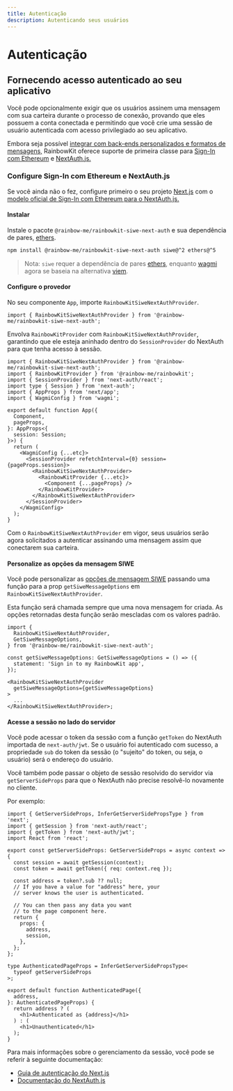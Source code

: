 ```yaml
---
title: Autenticação
description: Autenticando seus usuários
---
```


# Autenticação

## Fornecendo acesso autenticado ao seu aplicativo

Você pode opcionalmente exigir que os usuários assinem uma mensagem com sua carteira durante o processo de conexão, provando que eles possuem a conta conectada e permitindo que você crie uma sessão de usuário autenticada com acesso privilegiado ao seu aplicativo.

Embora seja possível [integrar com back-ends personalizados e formatos de mensagens,](/docs/custom-authentication) RainbowKit oferece suporte de primeira classe para [Sign-In com Ethereum](https://login.xyz) e [NextAuth.js.](https://next-auth.js.org)

### Configure Sign-In com Ethereum e NextAuth.js

Se você ainda não o fez, configure primeiro o seu projeto [Next.js](https://nextjs.org) com o [modelo oficial de Sign-In com Ethereum para o NextAuth.js.](https://docs.login.xyz/integrations/nextauth.js)

#### Instalar

Instale o pacote `@rainbow-me/rainbowkit-siwe-next-auth` e sua dependência de pares, [ethers](https://docs.ethers.org/v5/).

```bash
npm install @rainbow-me/rainbowkit-siwe-next-auth siwe@^2 ethers@^5
```

> Nota: `siwe` requer a dependência de pares [ethers](https://docs.ethers.org/v5/), enquanto [wagmi](https://wagmi.sh/) agora se baseia na alternativa [viem](https://viem.sh).

#### Configure o provedor

No seu componente `App`, importe `RainbowKitSiweNextAuthProvider`.

```tsx
import { RainbowKitSiweNextAuthProvider } from '@rainbow-me/rainbowkit-siwe-next-auth';
```

Envolva `RainbowKitProvider` com `RainbowKitSiweNextAuthProvider`, garantindo que ele esteja aninhado dentro do `SessionProvider` do NextAuth para que tenha acesso à sessão.

```tsx
import { RainbowKitSiweNextAuthProvider } from '@rainbow-me/rainbowkit-siwe-next-auth';
import { RainbowKitProvider } from '@rainbow-me/rainbowkit';
import { SessionProvider } from 'next-auth/react';
import type { Session } from 'next-auth';
import { AppProps } from 'next/app';
import { WagmiConfig } from 'wagmi';

export default function App({
  Component,
  pageProps,
}: AppProps<{
  session: Session;
}>) {
  return (
    <WagmiConfig {...etc}>
      <SessionProvider refetchInterval={0} session={pageProps.session}>
        <RainbowKitSiweNextAuthProvider>
          <RainbowKitProvider {...etc}>
            <Component {...pageProps} />
          </RainbowKitProvider>
        </RainbowKitSiweNextAuthProvider>
      </SessionProvider>
    </WagmiConfig>
  );
}
```

Com o `RainbowKitSiweNextAuthProvider` em vigor, seus usuários serão agora solicitados a autenticar assinando uma mensagem assim que conectarem sua carteira.

#### Personalize as opções da mensagem SIWE

Você pode personalizar as [opções de mensagem SIWE](https://github.com/spruceid/siwe/blob/v1.1.6/packages/siwe/lib/client.ts#L29) passando uma função para a prop `getSiweMessageOptions` em `RainbowKitSiweNextAuthProvider`.

Esta função será chamada sempre que uma nova mensagem for criada. As opções retornadas desta função serão mescladas com os valores padrão.

```tsx
import {
  RainbowKitSiweNextAuthProvider,
  GetSiweMessageOptions,
} from '@rainbow-me/rainbowkit-siwe-next-auth';

const getSiweMessageOptions: GetSiweMessageOptions = () => ({
  statement: 'Sign in to my RainbowKit app',
});

<RainbowKitSiweNextAuthProvider
  getSiweMessageOptions={getSiweMessageOptions}
>
  ...
</RainbowKitSiweNextAuthProvider>;
```

#### Acesse a sessão no lado do servidor

Você pode acessar o token da sessão com a função `getToken` do NextAuth importada de `next-auth/jwt`. Se o usuário foi autenticado com sucesso, a propriedade `sub` do token da sessão (o "sujeito" do token, ou seja, o usuário) será o endereço do usuário.

Você também pode passar o objeto de sessão resolvido do servidor via `getServerSideProps` para que o NextAuth não precise resolvê-lo novamente no cliente.

Por exemplo:

```tsx
import { GetServerSideProps, InferGetServerSidePropsType } from 'next';
import { getSession } from 'next-auth/react';
import { getToken } from 'next-auth/jwt';
import React from 'react';

export const getServerSideProps: GetServerSideProps = async context => {
  const session = await getSession(context);
  const token = await getToken({ req: context.req });

  const address = token?.sub ?? null;
  // If you have a value for "address" here, your
  // server knows the user is authenticated.

  // You can then pass any data you want
  // to the page component here.
  return {
    props: {
      address,
      session,
    },
  };
};

type AuthenticatedPageProps = InferGetServerSidePropsType<
  typeof getServerSideProps
>;

export default function AuthenticatedPage({
  address,
}: AuthenticatedPageProps) {
  return address ? (
    <h1>Authenticated as {address}</h1>
  ) : (
    <h1>Unauthenticated</h1>
  );
}
```

Para mais informações sobre o gerenciamento da sessão, você pode se referir à seguinte documentação:

-   [Guia de autenticação do Next.js](https://nextjs.org/docs/authentication)
-   [Documentação do NextAuth.js](https://next-auth.js.org)
